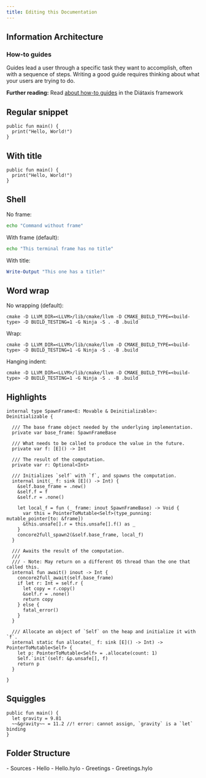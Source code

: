 ```yaml
---
title: Editing this Documentation
---
```


## Information Architecture

### How-to guides
Guides lead a user through a specific task they want to accomplish, often with a sequence of steps.
Writing a good guide requires thinking about what your users are trying to do.

**Further reading:** Read [about how-to guides](https://diataxis.fr/how-to-guides/) in the Diátaxis framework

## Regular snippet
```hylo
public fun main() {
  print("Hello, World!")
}
```

## With title
```hylo title="src/main.hylo"
public fun main() {
  print("Hello, World!")
}
```

## Shell
No frame:
```bash frame=none
echo "Command without frame"
```

With frame (default):
```bash
echo "This terminal frame has no title"
```

With title:
```powershell title="PowerShell terminal example"
Write-Output "This one has a title!"
```


## Word wrap
No wrapping (default):
```shell
cmake -D LLVM_DIR=<LLVM>/lib/cmake/llvm -D CMAKE_BUILD_TYPE=<build-type> -D BUILD_TESTING=1 -G Ninja -S . -B .build
```

Wrap:
```shell wrap
cmake -D LLVM_DIR=<LLVM>/lib/cmake/llvm -D CMAKE_BUILD_TYPE=<build-type> -D BUILD_TESTING=1 -G Ninja -S . -B .build
```
Hanging indent:
```shell wrap hangingIndent=2
cmake -D LLVM_DIR=<LLVM>/lib/cmake/llvm -D CMAKE_BUILD_TYPE=<build-type> -D BUILD_TESTING=1 -G Ninja -S . -B .build
```

## Highlights

```hylo {13} {"Stored properties":2-10} "concore2full_await" "concore2full_spawn2" ins={40-44} del={32} ins="fatal_error()"
internal type SpawnFrame<E: Movable & Deinitializable>: Deinitializable {

  /// The base frame object needed by the underlying implementation.
  private var base_frame: SpawnFrameBase

  /// What needs to be called to produce the value in the future.
  private var f: [E]() -> Int

  /// The result of the computation.
  private var r: Optional<Int>

  /// Initializes `self` with `f`, and spawns the computation.
  internal init(_ f: sink [E]() -> Int) {
    &self.base_frame = .new()
    &self.f = f
    &self.r = .none()

    let local_f = fun (_ frame: inout SpawnFrameBase) -> Void {
      var this = PointerToMutable<Self>(type_punning: mutable_pointer[to: &frame])
      &this.unsafe[].r = this.unsafe[].f() as _
    }
    concore2full_spawn2(&self.base_frame, local_f)
  }

  /// Awaits the result of the computation.
  ///
  /// - Note: May return on a different OS thread than the one that called this.
  internal fun await() inout -> Int {
    concore2full_await(self.base_frame)
    if let r: Int = self.r {
      let copy = r.copy()
      &self.r = .none()
      return copy
    } else {
      fatal_error()
    }
  }

  /// Allocate an object of `Self` on the heap and initialize it with `f`.
  internal static fun allocate(_ f: sink [E]() -> Int) -> PointerToMutable<Self> {
    let p: PointerToMutable<Self> = .allocate(count: 1)
    Self.`init`(self: &p.unsafe[], f)
    return p
  }

}
```

## Squiggles
```hylo error-preview
public fun main() {
  let gravity = 9.81
  ~~&gravity~~ = 11.2 //! error: cannot assign, `gravity` is a `let` binding
}
```

## Folder Structure


<FileTree>
- Sources
  - Hello
    - Hello.hylo
  - Greetings
    - Greetings.hylo
</FileTree>
